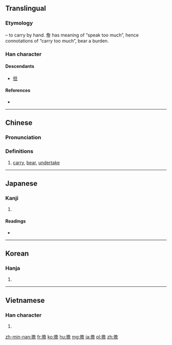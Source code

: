 {{also|担}}
==Translingual==

===Etymology===
{{Han compound|手|alt1=扌|t1=hand|詹|ls=psc|c1=s|c2=p}} – to carry by hand. 詹 has meaning of “speak too much”, hence connotations of “carry too much”, bear a burden.

===Han character===
{{Han char|rn=64|rad=手|as=13|sn=16|four=57061|canj=QNCR|ids=⿰扌詹}}

====Descendants====
* [[担]]

====References====
* {{Han ref|kx=0459.010|dkj=12828|dj=0807.230|hdz=31971.030|uh=64D4|ud=25812|bh=BEE1|bd=48865}}

----

==Chinese==
{{zh-forms|s=担}}

===Pronunciation===
{{zh-pron
|m=dān
|c=daam1,daam3
|mc=y
|oc=y
|ma=
|cat=v
}}

===Definitions===
# [[carry]], [[bear]], [[undertake]]

----

==Japanese==

===Kanji===
{{ja-kanji|grade=|rs=手13}}

# {{defn|lang=ja|sort=手13}}

====Readings====
* {{ja-readings|goon=[[たん]] (tan)|kanon=[[たん]] (tan)|on=[[けつ]] (ketsu), [[せん]] (sen)|kun=[[になう]] (ninau), [[かつぐ]] (katsugu), [[おう]] (ou)}}

----

==Korean==

===Hanja===
{{ko-hanja|hangeul=담|eumhun=|rv=dam|mr=tam|y=tam}}

# {{defn|lang=ko|sort=手13}}

----

==Vietnamese==

===Han character===
{{vi-readings|rs=手13| hanviet = [[đâm]], [[đảm]], [[tạ]]}}

# {{defn|lang=vi|sort=手13}}

[[zh-min-nan:擔]]
[[fr:擔]]
[[ko:擔]]
[[hu:擔]]
[[mg:擔]]
[[ja:擔]]
[[pl:擔]]
[[zh:擔]]